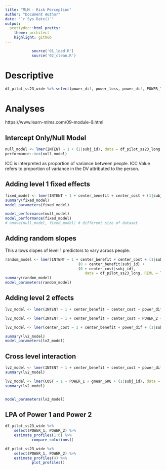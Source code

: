 ```yaml
---
title: "MLM - Risk Perception"
author: "Document Author"
date: "`r Sys.Date()`"
output:
  prettydoc::html_pretty:
    theme: architect
    highlight: github
---
```


```r
            source('01_load.R')
            source('02_clean.R')
```

# Descriptive

```r
df_pilot_ss23_wide %>% select(power_dif, power_loss, power_dif, POWER_1, POWER_2, POWER_3, GENDER, GRQ, MANAGER) %>% correlation()
```

# Analyses

https://www.learn-mlms.com/09-module-9.html

## Intercept Only/Null Model
```r
null_model <- lmer(INTENT ~ 1 + (1|subj_id), data = df_pilot_ss23_long, REML = T) # note that REML = FALSE
performance::icc(null_model)
```

ICC is interpreted as proportion of variance between people. ICC Value refers to proportion of variance in the DV attributed to the person.

## Adding level 1 fixed effects

```r
fixed_model <- lmer(INTENT ~ 1 + center_benefit + center_cost + (1|subj_id), data = df_pilot_ss23_long, REML = T) # note that REML = FALSE
summary(fixed_model)
model_parameters(fixed_model)
```

```r
model_performance(null_model)
model_performance(fixed_model)
# anova(null_model, fixed_model) # different size of dataset
```

## Adding random slopes

This allows slopes of level 1 predictors to vary across people. 

```r
random_model <- lmer(INTENT ~ 1 + center_benefit + center_cost + (1|subj_id) + 
                                 (0 + center_benefit|subj_id) + 
                                 (0 + center_cost|subj_id), 
                                    data = df_pilot_ss23_long, REML = T) # note that REML = FALSE
summary(random_model)
model_parameters(random_model)
```

## Adding level 2 effects

```r
lv2_model <- lmer(INTENT ~ 1 + center_benefit + center_cost + power_dif + gmean_GRQ + (1|subj_id), data = df_pilot_ss23_long, REML = T) # note that REML = FALSE

lv2_model <- lmer(INTENT ~ 1 + center_benefit + center_cost + POWER_2 + (1|subj_id), data = df_pilot_ss23_long, REML = T) # note that REML = FALSE

lv2_model <- lmer(center_cost ~ 1 + center_benefit + power_dif + (1|subj_id), data = df_pilot_ss23_long, REML = T) # note that REML = FALSE

summary(lv2_model)
model_parameters(lv2_model)
```
## Cross level interaction
```r
lv2_model <- lmer(INTENT ~ 1 + center_benefit + center_cost + power_dif + gmean_GRQ + power_dif:center_benefit + power_dif:center_cost + (1|subj_id), data = df_pilot_ss23_long, REML = T) # note that REML = FALSE
summary(lv2_model)

lv2_model <- lmer(COST ~ 1 + POWER_1 + gmean_GRQ + (1|subj_id), data = df_pilot_ss23_long, REML = T) # note that REML = FALSE
summary(lv2_model)


model_parameters(lv2_model)

```

## LPA of Power 1 and Power 2

```r
df_pilot_ss23_wide %>%
    select(POWER_1, POWER_2) %>% 
    estimate_profiles(1:6) %>% 
            compare_solutions()

```

```r
df_pilot_ss23_wide %>%
    select(POWER_1, POWER_2) %>% 
    estimate_profiles(4) %>% 
            plot_profiles()
```


